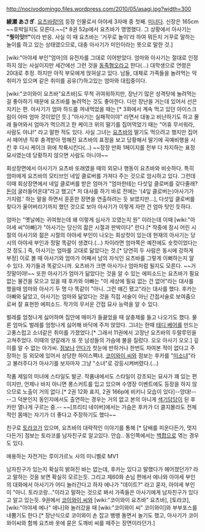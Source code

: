 http://nocivodomingo.files.wordpress.com/2010/05/asagi.jpg?width=300

'''綾瀬 あさぎ'''. [[요츠바랑!]]의 등장 인물로서 아야세 3자매 중 첫째. [[미녀]]다. 신장은 165cm
~~호박일지도 모른다.~~[* 8권 52p에서 요츠바가 명명했다. 그 상황에서 아사기는 '''"뭣이잇!!"'''이라 반응. 사실 이 때 요츠바는 '거꾸로 놀이'라 하여 뭐든지 거꾸로 말하는 놀이를 하고 있는 상태였으므로, 대충 아사기가 미인이라는 뜻으로 말한 것.]

[wiki:"아야세 부인"엄마]의 유전자를 그대로 이어받았다. 엄마와 아사기는 절대로 인정하지 않는 사실이지만 세간에선 그런 것을 [[동족혐오]]라고 한다(…) 대학생으로 연령은 20대로 추정. 하지만 아직 부모에게 얹혀살고 있다. 남들, 대체로 가족들을 놀려먹는 악취미가 있으며 같은 취미를 공유(?)하고있는 엄마와 대립중이다.

[wiki:"코이와이 요츠바"요츠바]도 무척 귀여워하지만, 장난기 많은 성격탓에 놀려먹는 걸 좋아하기 때문에 요츠바를 놀려먹는 것도 좋아한다. 다만 장난을 거는데 있어서 선은 지키는 편. 아사기가 엄마 하드를 꺼내먹었을 때는 [* 3화에서 계속 먹고 있던 아이스크림이 아마 엄마 것이었던 듯.] "아사기는 실패작이야" 라면서 대놓고 비난하기도 하고 몰래 들어와서 엄마가 먹으려고 한 케이크 위의 딸기를 집어먹었기 때는 "어휴 무서워라, 사람도 아냐!" 라고 말한 적도 있다. 사실 그녀는 [[요츠바]]의 딸기도 먹으려고 했지만 집어서 떼어낸 직후 충격받아 멍해진 요츠바의 표정을 보고 당황해서 딸기에 곡예비행을 시킨 후 다시 케이크 위에 착륙시킨다(…) ~~장장 만화 1페이지를 전부 다 차지하는 표정묘사였는데 당황하지 않으면 사람도 아니야~~

회상장면에서 아사기가 요츠바 또래였을 때의 외모나 행동이 요츠바와 비슷하다. 특히 엄마에게 요츠바의 모티브인 네잎 클로버를 가져다 주는 것으로 암시하고 있다. 그런데 이때 회상장면에서 네잎 클로버를 받은 엄마가 "엄마한테는 다섯잎 클로버를 갖다줄래? [[돈]]이 굴러들어온대"라고 했고[* 저 대사를 하기 바로 전에는 '(4잎 클로버는)아사기가 가지렴.' 하는 말을 하면서 훈훈한 장면을 연출하려는 듯 보였지만...], 다섯잎 클로버를 찾다가 울어버리기까지 했던 것으로 보아 아사기가 이렇게 자란 건 엄마 탓인 듯하다.

엄마는 "옛날에는 귀여웠는데 왜 이렇게 심사가 꼬였는지 원" 이라는데 이때 [wiki:"아야세 씨"아빠]가 "아사기는 당신의 젊은 시절과 판박이다" 란다.[* 작중에 잠시 어린 시절의 아사기와 젊은 시절의 아야세 부인이 나오는 회상컷이 있는데 현재의 아사기는 당시의 아야세 부인과 정말 똑같이 생겼다.(…) 차이라면 엄마쪽은 예전에도 숏컷이었다는 것 정도.] 즉, 아사기는 엄마를 고대로 닮았다는 것.[* 당연히 두 사람은 동시에 강하게 부정] 이로 볼 때 아사기와 엄마가 어째서 남의 자식인 요츠바를 그렇게 이뻐하는지 알 수 있다. 자기들과 똑같으니까. 요츠바가 크면 아사기나 엄마처럼 될지도 모른다. ~~거짓말이야!~~ 또한 아사기가 엄마가 닮았다는 것을 알 수 있는 에피소드는 요츠바가 필요 없는 물건을 모으고 있을 때 후카와 아빠는 "이 세상에 필요 없는 건 없어"라는 대사를 했을때 엄마와 아사기 두 명 다 똑같이 "아니. 그런 얘긴 됐고"라는 대사를 했다. 후카는 아빠와 닮았고, 아사기는 엄마와 닮았다는 것을 직접 서술이 아닌 간접서술로 보여줌으로써 잘 표현한 에피소드. 작가의 무서운 간접 묘사 능력을 알 수 있다.

벌레를 엄청나게 싫어하며 집안에 매미가 들끓었을 때 살충제를 들고 나오기도 했다. 물론 엄마도 벌레를 엄청나게 싫어해 바닥에 주저 앉았다. 그녀는 한때 [[테디 베어]]를 만드는 고풍스럽고 소녀같은 취미를 가졌었다.[* 그래서 11권에서 고장난 요츠바의 두랄루민을 고쳐주었다. 이때의 양갈래가 또 뭇 남성들의 가슴에 불을 질렀다. 오오 아사기 오오.] 깊이를 알 수 없는 아가씨. [[점보]]나 [[얀다]]가 첫눈에 반하거나 한번도 차여본 적이 없다고 주장하는 등 외모에 있어서 상당한 하이스펙녀. [[코이와이 씨]]와 점보는 후카를 "[[미소녀]]"라고 불러주다가 아사기를 보자마자 그냥 "소녀"로 강등시켜버렸다.(…)

작품 제일의 미녀에 스타일도 발군. 작품내에서도 스타일이 강조되는 묘사가 꽤 있는 편이지만, 언제나 바지 아니면 롱스커트를 입고 있으며 수영장 이벤트에도 등장을 하지 않으므로 노출이 거의 없다.[* 2권 12화 표지, 2권 166p에 비키니 모습이 있다]--앙대!-- 
--그 덕분인지 동인지에서도 출연하는 경우는 거의 없고 본의 아니게 [[색기담당]]이 된 후카만 열나게 구르는 중.-- ~~[프리티 네이버]에서는 가슴은 후카가 더 클지몰라도 전체적인 몸매는 자기가 더 좋다고 주장하기도 했다~~

친구로 [[토라코]]가 있으며, 요츠바의 대략적인 이야기를 통해 [* 담배를 피운다든가, 멋지다든가] 점보는 토라코를 남자친구로 알고있다. 안습.. 동인쪽에서는 [[백합]]으로 엮는 경우도 있다.

애용하는 자전거는 루이가르노 사의 미니벨로 MV1

남자친구가 있는지 확실히 밝혀진 바는 없는데, 후카는 있다고 말했다가 헤어졌던가? 라고 말하는 것을 보면 확실히 모르는듯. 그리고 제60화 손님 편에서 에나와 아야세 부인의 대화에서 아사기가 어디 놀러간다고 하자 에나가 "데이트?" 라고 묻자, 아야세 부인이 "아니. 토라코랑..."이라고 말하는 것으로 봐서 가족들은 아사기에게 남자친구가 있다고 알고 있는듯. 9권에서 [[코이와이 씨]]와 [wiki:"코이와이 요츠바" 요츠바], [토라코],[wiki:"아야세 에나" 에나]와 놀러갔을 때 [wiki:"코이와이 씨" 코이와이]와 부부포스를 내뿜기도 한다.[* 장난식으로 코이와이 손 잡고 뱅뱅 돌면서 놀기도 했고, 아사기가 코이와이씨와 함께 요츠바 옷에 묻은 도깨비 씨를 떼주는 장면이라던가.]
